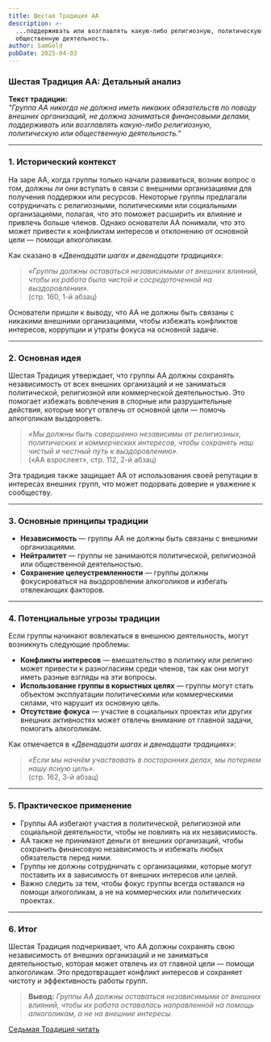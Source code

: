 ```yaml
---
title: Шестая Традиция АА
description: >-
  ...поддерживать или возглавлять какую-либо религиозную, политическую или
  общественную деятельность.
author: SamGold
pubDate: 2025-04-03
---
```

### **Шестая Традиция АА: Детальный анализ**

**Текст традиции:**\
*"Группа АА никогда не должна иметь никаких обязательств по поводу внешних организаций, не должна заниматься финансовыми делами, поддерживать или возглавлять какую-либо религиозную, политическую или общественную деятельность."*

---

### **1. Исторический контекст**

На заре АА, когда группы только начали развиваться, возник вопрос о том, должны ли они вступать в связи с внешними организациями для получения поддержки или ресурсов. Некоторые группы предлагали сотрудничать с религиозными, политическими или социальными организациями, полагая, что это поможет расширить их влияние и привлечь больше членов. Однако основатели АА понимали, что это может привести к конфликтам интересов и отклонению от основной цели — помощи алкоголикам.

Как сказано в *«Двенадцати шагах и двенадцати традициях»*:

> *«Группы должны оставаться независимыми от внешних влияний, чтобы их работа была чистой и сосредоточенной на выздоровлении».*\
> (стр. 160, 1-й абзац)

Основатели пришли к выводу, что АА не должны быть связаны с никакими внешними организациями, чтобы избежать конфликтов интересов, коррупции и утраты фокуса на основной задаче.

---

### **2. Основная идея**

Шестая Традиция утверждает, что группы АА должны сохранять независимость от всех внешних организаций и не заниматься политической, религиозной или коммерческой деятельностью. Это помогает избежать вовлечения в спорные или разрушительные действия, которые могут отвлечь от основной цели — помочь алкоголикам выздороветь.

> *«Мы должны быть совершенно независимы от религиозных, политических и коммерческих интересов, чтобы сохранять наш чистый и честный путь к выздоровлению».*\
> («АА взрослеет», стр. 112, 2-й абзац)

Эта традиция также защищает АА от использования своей репутации в интересах внешних групп, что может подорвать доверие и уважение к сообществу.

---

### **3. Основные принципы традиции**

* **Независимость** — группы АА не должны быть связаны с внешними организациями.
* **Нейтралитет** — группы не занимаются политической, религиозной или общественной деятельностью.
* **Сохранение целеустремленности** — группы должны фокусироваться на выздоровлении алкоголиков и избегать отвлекающих факторов.

---

### **4. Потенциальные угрозы традиции**

Если группы начинают вовлекаться в внешнюю деятельность, могут возникнуть следующие проблемы:

* **Конфликты интересов** — вмешательство в политику или религию может привести к разногласиям среди членов, так как они могут иметь разные взгляды на эти вопросы.
* **Использование группы в корыстных целях** — группы могут стать объектом эксплуатации политическими или коммерческими силами, что нарушит их основную цель.
* **Отсутствие фокуса** — участие в социальных проектах или других внешних активностях может отвлечь внимание от главной задачи, помогать алкоголикам.

Как отмечается в *«Двенадцати шагах и двенадцати традициях»*:

> *«Если мы начнём участвовать в посторонних делах, мы потеряем нашу ясную цель».*\
> (стр. 162, 3-й абзац)

---

### **5. Практическое применение**

* Группы АА избегают участия в политической, религиозной или социальной деятельности, чтобы не повлиять на их независимость.
* АА также не принимают деньги от внешних организаций, чтобы сохранить финансовую независимость и избежать любых обязательств перед ними.
* Группы не должны сотрудничать с организациями, которые могут поставить их в зависимость от внешних интересов или целей.
* Важно следить за тем, чтобы фокус группы всегда оставался на помощи алкоголикам, а не на коммерческих или политических проектах.

---

### **6. Итог**

Шестая Традиция подчеркивает, что АА должны сохранять свою независимость от внешних организаций и не заниматься деятельностью, которая может отвлечь их от главной цели — помощи алкоголикам. Это предотвращает конфликт интересов и сохраняет чистоту и эффективность работы групп.

> **Вывод:** *Группы АА должны оставаться независимыми от внешних влияний, чтобы их работа оставалась направленной на помощь алкоголикам, а не на внешние интересы.*



[Седьмая Традиция читать](/archive/sedmaya-tradicziya-aa/)
